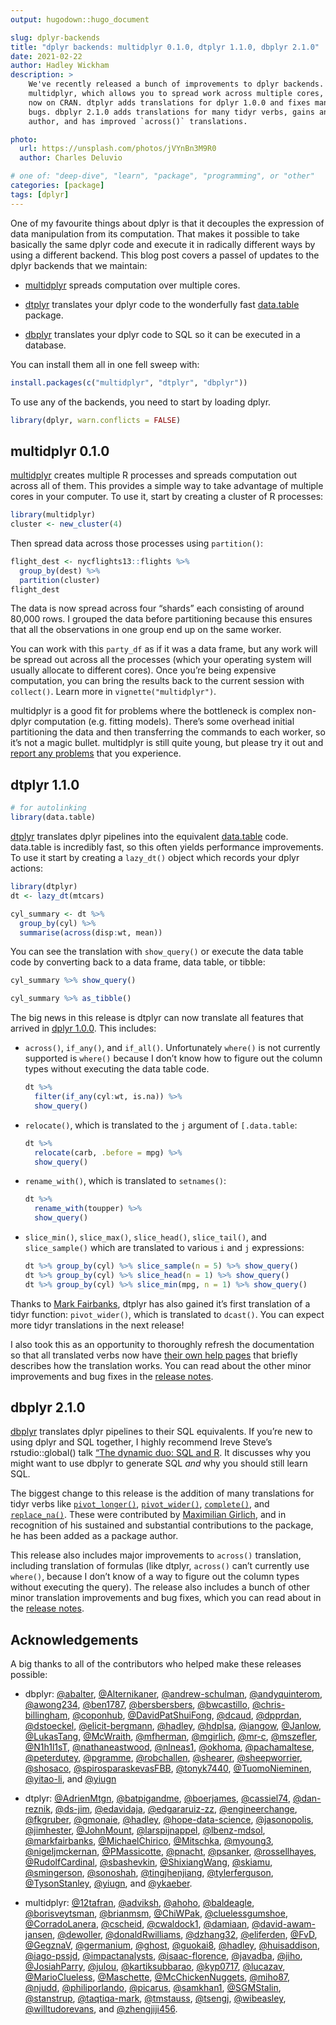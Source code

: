```yaml
---
output: hugodown::hugo_document

slug: dplyr-backends
title: "dplyr backends: multidplyr 0.1.0, dtplyr 1.1.0, dbplyr 2.1.0"
date: 2021-02-22
author: Hadley Wickham
description: >
    We've recently released a bunch of improvements to dplyr backends.
    multidplyr, which allows you to spread work across multiple cores, is
    now on CRAN. dtplyr adds translations for dplyr 1.0.0 and fixes many
    bugs. dbplyr 2.1.0 adds translations for many tidyr verbs, gains an 
    author, and has improved `across()` translations. 

photo:
  url: https://unsplash.com/photos/jVYnBn3M9R0
  author: Charles Deluvio

# one of: "deep-dive", "learn", "package", "programming", or "other"
categories: [package] 
tags: [dplyr]
---
```


One of my favourite things about dplyr is that it decouples the expression of data manipulation from its computation.
That makes it possible to take basically the same dplyr code and execute it in radically different ways by using a different backend.
This blog post covers a passel of updates to the dplyr backends that we maintain:

-   [multidplyr](https://multidplyr.tidyverse.org/) spreads computation over multiple cores.

-   [dtplyr](https://dtplyr.tidyverse.org/) translates your dplyr code to the wonderfully fast [data.table](https://r-datatable.com/) package.

-   [dbplyr](https://dbplyr.tidyverse.org/) translates your dplyr code to SQL so it can be executed in a database.

You can install them all in one fell sweep with:

```r
install.packages(c("multidplyr", "dtplyr", "dbplyr"))
```

To use any of the backends, you need to start by loading dplyr.

```r
library(dplyr, warn.conflicts = FALSE)
```

## multidplyr 0.1.0

[multidplyr](https://multidplyr.tidyverse.org) creates multiple R processes and spreads computation out across all of them.
This provides a simple way to take advantage of multiple cores in your computer.
To use it, start by creating a cluster of R processes:

```r
library(multidplyr)
cluster <- new_cluster(4)
```

Then spread data across those processes using `partition()`:

```r
flight_dest <- nycflights13::flights %>% 
  group_by(dest) %>% 
  partition(cluster)
flight_dest
```

The data is now spread across four "shards" each consisting of around 80,000 rows.
I grouped the data before partitioning because this ensures that all the observations in one group end up on the same worker.

You can work with this `party_df` as if it was a data frame, but any work will be spread out across all the processes (which your operating system will usually allocate to different cores).
Once you're being expensive computation, you can bring the results back to the current session with `collect()`.
Learn more in `vignette("multidplyr")`.

multidplyr is a good fit for problems where the bottleneck is complex non-dplyr computation (e.g. fitting models).
There's some overhead initial partitioning the data and then transferring the commands to each worker, so it's not a magic bullet.
multidplyr is still quite young, but please try it out and [report any problems](https://github.com/tidyverse/multidplyr/issues) that you experience.

## dtplyr 1.1.0

```r
# for autolinking
library(data.table)
```

[dtplyr](https://dtplyr.tidyverse.org) translates dplyr pipelines into the equivalent [data.table](http://r-datatable.com/) code.
data.table is incredibly fast, so this often yields performance improvements.
To use it start by creating a `lazy_dt()` object which records your dplyr actions:

```r
library(dtplyr)
dt <- lazy_dt(mtcars)

cyl_summary <- dt %>% 
  group_by(cyl) %>% 
  summarise(across(disp:wt, mean))
```

You can see the translation with `show_query()` or execute the data table code by converting back to a data frame, data table, or tibble:

```r
cyl_summary %>% show_query()

cyl_summary %>% as_tibble()
```

The big news in this release is dtplyr can now translate all features that arrived in [dplyr 1.0.0](https://www.tidyverse.org/blog/2020/06/dplyr-1-0-0/).
This includes:

-   `across()`, `if_any()`, and `if_all()`.
    Unfortunately `where()` is not currently supported is `where()` because I don't know how to figure out the column types without executing the data table code.

    ```r
    dt %>% 
      filter(if_any(cyl:wt, is.na)) %>% 
      show_query()
    ```

-   `relocate()`, which is translated to the `j` argument of `[.data.table`:

    ```r
    dt %>% 
      relocate(carb, .before = mpg) %>% 
      show_query()
    ```

-   `rename_with()`, which is translated to `setnames()`:

    ```r
    dt %>% 
      rename_with(toupper) %>% 
      show_query()
    ```

-   `slice_min()`, `slice_max()`, `slice_head()`, `slice_tail()`, and `slice_sample()` which are translated to various `i` and `j` expressions:

    ```r
    dt %>% group_by(cyl) %>% slice_sample(n = 5) %>% show_query()
    dt %>% group_by(cyl) %>% slice_head(n = 1) %>% show_query()
    dt %>% group_by(cyl) %>% slice_min(mpg, n = 1) %>% show_query()
    ```

Thanks to [Mark Fairbanks](https://github.com/markfairbanks), dtplyr has also gained it's first translation of a tidyr function: `pivot_wider()`, which is translated to `dcast()`.
You can expect more tidyr translations in the next release!

I also took this as an opportunity to thoroughly refresh the documentation so that all translated verbs now have [their own help pages](https://dtplyr.tidyverse.org/reference/index.html) that briefly describes how the translation works.
You can read about the other minor improvements and bug fixes in the [release notes](https://github.com/tidyverse/dtplyr/releases/tag/v1.1.0).

## dbplyr 2.1.0

[dbplyr](https://dbplyr.tidyverse.org) translates dplyr pipelines to their SQL equivalents.
If you're new to using dplyr and SQL together, I highly recommend Ireve Steve's rstudio::global() talk ["The dynamic duo: SQL and R](https://rstudio.com/resources/rstudioglobal-2021/the-dynamic-duo-sql-and-r/). It discusses why you might want to use dbplyr to generate SQL *and* why you should still learn SQL.

The biggest change to this release is the addition of many translations for tidyr verbs like [`pivot_longer()`](https://dbplyr.tidyverse.org/reference/pivot_longer.tbl_lazy.html), [`pivot_wider()`](https://dbplyr.tidyverse.org/reference/pivot_wider.tbl_lazy.html), [`complete()`](https://dbplyr.tidyverse.org/reference/complete.tbl_lazy.html), and [`replace_na()`](https://dbplyr.tidyverse.org/reference/replace_na.tbl_lazy.html).
These were contributed by [Maximilian Girlich](https://github.com/mgirlich), and in recognition of his sustained and substantial contributions to the package, he has been added as a package author.

This release also includes major improvements to `across()` translation, including translation of formulas (like dtplyr, `across()` can't currently use `where()`, because I don't know of a way to figure out the column types without executing the query).
The release also includes a bunch of other minor translation improvements and bug fixes, which you can read about in the [release notes](https://github.com/tidyverse/dbplyr/releases/tag/v2.1.0).

## Acknowledgements

A big thanks to all of the contributors who helped make these releases possible:

-   dbplyr: [\@abalter](https://github.com/abalter), [\@Alternikaner](https://github.com/Alternikaner), [\@andrew-schulman](https://github.com/andrew-schulman), [\@andyquinterom](https://github.com/andyquinterom), [\@awong234](https://github.com/awong234), [\@ben1787](https://github.com/ben1787), [\@bersbersbers](https://github.com/bersbersbers), [\@bwcastillo](https://github.com/bwcastillo), [\@chris-billingham](https://github.com/chris-billingham), [\@coponhub](https://github.com/coponhub), [\@DavidPatShuiFong](https://github.com/DavidPatShuiFong), [\@dcaud](https://github.com/dcaud), [\@dpprdan](https://github.com/dpprdan), [\@dstoeckel](https://github.com/dstoeckel), [\@elicit-bergmann](https://github.com/elicit-bergmann), [\@hadley](https://github.com/hadley), [\@hdplsa](https://github.com/hdplsa), [\@iangow](https://github.com/iangow), [\@Janlow](https://github.com/Janlow), [\@LukasTang](https://github.com/LukasTang), [\@McWraith](https://github.com/McWraith), [\@mfherman](https://github.com/mfherman), [\@mgirlich](https://github.com/mgirlich), [\@mr-c](https://github.com/mr-c), [\@mszefler](https://github.com/mszefler), [\@N1h1l1sT](https://github.com/N1h1l1sT), [\@nathaneastwood](https://github.com/nathaneastwood), [\@nlneas1](https://github.com/nlneas1), [\@okhoma](https://github.com/okhoma), [\@pachamaltese](https://github.com/pachamaltese), [\@peterdutey](https://github.com/peterdutey), [\@pgramme](https://github.com/pgramme), [\@robchallen](https://github.com/robchallen), [\@shearer](https://github.com/shearer), [\@sheepworrier](https://github.com/sheepworrier), [\@shosaco](https://github.com/shosaco), [\@spirosparaskevasFBB](https://github.com/spirosparaskevasFBB), [\@tonyk7440](https://github.com/tonyk7440), [\@TuomoNieminen](https://github.com/TuomoNieminen), [\@yitao-li](https://github.com/yitao-li), and [\@yiugn](https://github.com/yiugn)

-   dtplyr: [\@AdrienMtgn](https://github.com/AdrienMtgn), [\@batpigandme](https://github.com/batpigandme), [\@boerjames](https://github.com/boerjames), [\@cassiel74](https://github.com/cassiel74), [\@dan-reznik](https://github.com/dan-reznik), [\@ds-jim](https://github.com/ds-jim), [\@edavidaja](https://github.com/edavidaja), [\@edgararuiz-zz](https://github.com/edgararuiz-zz), [\@engineerchange](https://github.com/engineerchange), [\@fkgruber](https://github.com/fkgruber), [\@gmonaie](https://github.com/gmonaie), [\@hadley](https://github.com/hadley), [\@hope-data-science](https://github.com/hope-data-science), [\@jasonopolis](https://github.com/jasonopolis), [\@jimhester](https://github.com/jimhester), [\@JohnMount](https://github.com/JohnMount), [\@larspijnappel](https://github.com/larspijnappel), [\@lbenz-mdsol](https://github.com/lbenz-mdsol), [\@markfairbanks](https://github.com/markfairbanks), [\@MichaelChirico](https://github.com/MichaelChirico), [\@Mitschka](https://github.com/Mitschka), [\@myoung3](https://github.com/myoung3), [\@nigeljmckernan](https://github.com/nigeljmckernan), [\@PMassicotte](https://github.com/PMassicotte), [\@pnacht](https://github.com/pnacht), [\@psanker](https://github.com/psanker), [\@rossellhayes](https://github.com/rossellhayes), [\@RudolfCardinal](https://github.com/RudolfCardinal), [\@sbashevkin](https://github.com/sbashevkin), [\@ShixiangWang](https://github.com/ShixiangWang), [\@skiamu](https://github.com/skiamu), [\@smingerson](https://github.com/smingerson), [\@sonoshah](https://github.com/sonoshah), [\@tingjhenjiang](https://github.com/tingjhenjiang), [\@tylerferguson](https://github.com/tylerferguson), [\@TysonStanley](https://github.com/TysonStanley), [\@yiugn](https://github.com/yiugn), and [\@ykaeber](https://github.com/ykaeber).

-   multidplyr: [\@12tafran](https://github.com/12tafran), [\@adviksh](https://github.com/adviksh), [\@ahoho](https://github.com/ahoho), [\@baldeagle](https://github.com/baldeagle), [\@borisveytsman](https://github.com/borisveytsman), [\@brianmsm](https://github.com/brianmsm), [\@ChiWPak](https://github.com/ChiWPak), [\@cluelessgumshoe](https://github.com/cluelessgumshoe), [\@CorradoLanera](https://github.com/CorradoLanera), [\@cscheid](https://github.com/cscheid), [\@cwaldock1](https://github.com/cwaldock1), [\@damiaan](https://github.com/damiaan), [\@david-awam-jansen](https://github.com/david-awam-jansen), [\@dewoller](https://github.com/dewoller), [\@donaldRwilliams](https://github.com/donaldRwilliams), [\@dzhang32](https://github.com/dzhang32), [\@eliferden](https://github.com/eliferden), [\@FvD](https://github.com/FvD), [\@GegznaV](https://github.com/GegznaV), [\@germanium](https://github.com/germanium), [\@ghost](https://github.com/ghost), [\@guokai8](https://github.com/guokai8), [\@hadley](https://github.com/hadley), [\@huisaddison](https://github.com/huisaddison), [\@iago-pssjd](https://github.com/iago-pssjd), [\@impactanalysts](https://github.com/impactanalysts), [\@isaac-florence](https://github.com/isaac-florence), [\@javadba](https://github.com/javadba), [\@jiho](https://github.com/jiho), [\@JosiahParry](https://github.com/JosiahParry), [\@julou](https://github.com/julou), [\@kartiksubbarao](https://github.com/kartiksubbarao), [\@kyp0717](https://github.com/kyp0717), [\@lucazav](https://github.com/lucazav), [\@MarioClueless](https://github.com/MarioClueless), [\@Maschette](https://github.com/Maschette), [\@McChickenNuggets](https://github.com/McChickenNuggets), [\@miho87](https://github.com/miho87), [\@njudd](https://github.com/njudd), [\@philiporlando](https://github.com/philiporlando), [\@picarus](https://github.com/picarus), [\@samkhan1](https://github.com/samkhan1), [\@SGMStalin](https://github.com/SGMStalin), [\@stanstrup](https://github.com/stanstrup), [\@taqtiqa-mark](https://github.com/taqtiqa-mark), [\@tmstauss](https://github.com/tmstauss), [\@tsengj](https://github.com/tsengj), [\@wibeasley](https://github.com/wibeasley), [\@willtudorevans](https://github.com/willtudorevans), and [\@zhengjiji456](https://github.com/zhengjiji456).
